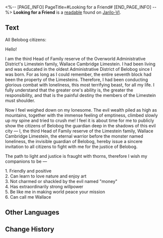<%-- [PAGE_INFO]
PageTitle=#Looking for a Friend#
[END_PAGE_INFO] --%>
{{Readable Infobox
|id           = 128
|partIds      = 190274
|title        = 
|image        = Item Jarilo-VI Readable.png
|world        = Jarilo-VI
|parts        = 1
|author       = <!--to be added-->
|description  = A friend wanted poster. Most of the posters Wallace put up in the city have been torn off the wall.
|part1        = Looking for a Friend
|source1      = {{cx|Source missing}}
|characters   = 
|factions     = 
}}
'''Looking for a Friend''' is a [[readable]] found on [[Jarilo-VI]].
<!--
==Location==
{{Map Embed|<map name>|<marker id>}}
-->
==Text==
All Belobog citizens:

Hello!

I am the third Head of Family reserve of the Overworld Administrative District's Limestein family, Wallace Cambridge Limestein. I had been living and was educated in the oldest Administrative District of Belobog since I was born. For as long as I could remember, the entire seventh block had been the property of the Limesteins. Therefore, I had been conducting glorious combat with loneliness, this most terrifying beast, for all my life. I fully understand that the greater one's ability is, the greater the responsibility, and that is the painful destiny the members of the Limestein must shoulder.

Now I feel weighed down on my lonesome. The evil wealth piled as high as mountains, together with the immense feeling of emptiness, climbed slowly up my spine and tried to crush me! I feel it is about time for me to publicly show the citizens of Belobog the guardian deep in the shadows of this evil city &mdash; I, the third Head of Family reserve of the Limestein family, Wallace Cambridge Limestein, the eternal warrior before the monster named loneliness, the invisible guardian of Belobog, hereby issue a sincere invitation to all citizens to fight with me for the justice of Belobog.

The path to light and justice is fraught with thorns, therefore I wish my companions to be &mdash;

1. Friendly and positive<br />
2. Can learn to love nature and enjoy art<br />
3. Not charmed or shackled by the evil named "money"<br />
4. Has extraordinarily strong willpower<br />
5. Be like me in making world peace your mission<br />
6. Can call me Wallace

<!--
==Trivia==
* 
-->
==Other Languages==
{{Other Languages
|en   = Looking for a Friend
|zhs  = 征友启事
|zht  = 徵友啟事
|ja   = 友達募集
|ko   = 친구 모집
|es   = Buscando amigos
|fr   = À la recherche d'un ami
|ru   = Ищу друга
|th   = ประกาศรับสมัครเพื่อน
|vi   = Thông Báo Tìm Bạn Bốn Phương
|de   = Auf der Suche nach einem Freund
|id   = Pemberitahuan Pertemanan
|pt   = Em Busca de Uma Amizade
}}

==Change History==
{{Change History|1.0}}